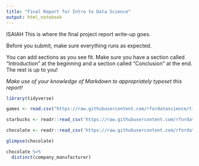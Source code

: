 ```yaml
---
title: "Final Report for Intro to Data Science"
output: html_notebook
---
```

ISAIAH
This is where the final project report write-up goes. 


Before you submit, make sure everything runs as expected.

You can add sections as you see fit. Make sure you have a section called "Introduction" at the beginning and a section called "Conclusion" at the end. The rest is up to you!

_Make use of your knowledge of Markdown to appropriately typeset this report!_

```r
library(tidyverse)
```


```r
games <- read.csv("https://raw.githubusercontent.com/rfordatascience/tidytuesday/master/data/2021/2021-03-16/games.csv")
```

```r
starbucks <- readr::read_csv('https://raw.githubusercontent.com/rfordatascience/tidytuesday/master/data/2021/2021-12-21/starbucks.csv')
```
```r
chocolate <- readr::read_csv('https://raw.githubusercontent.com/rfordatascience/tidytuesday/master/data/2022/2022-01-18/chocolate.csv')
```
```r
glimpse(chocolate)
```

```r
chocolate %>% 
  distinct(company_manufacturer)

```

